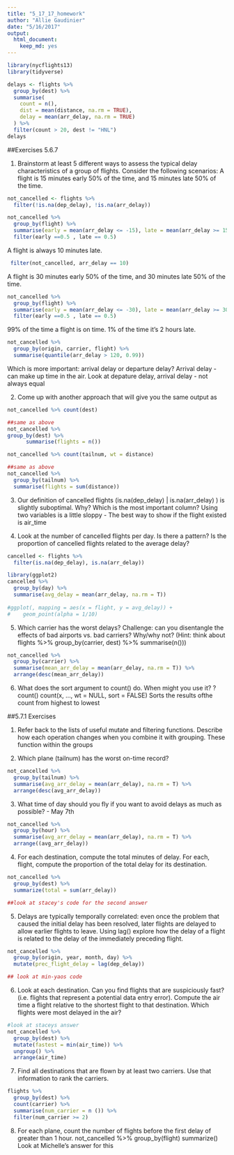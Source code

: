 ```yaml
---
title: "5_17_17_homework"
author: "Allie Gaudinier"
date: "5/16/2017"
output: 
  html_document: 
    keep_md: yes
---
```



```r
library(nycflights13)
library(tidyverse)

delays <- flights %>% 
  group_by(dest) %>% 
  summarise(
    count = n(),
    dist = mean(distance, na.rm = TRUE),
    delay = mean(arr_delay, na.rm = TRUE)
  ) %>% 
  filter(count > 20, dest != "HNL")
delays
```

##Exercises 5.6.7


1. Brainstorm at least 5 different ways to assess the typical delay characteristics of a group of flights. Consider the following scenarios:
 A flight is 15 minutes early 50% of the time, and 15 minutes late 50% of the time.
```r
not_cancelled <- flights %>% 
  filter(!is.na(dep_delay), !is.na(arr_delay))

not_cancelled %>%
  group_by(flight) %>%
  summarise(early = mean(arr_delay <= -15), late = mean(arr_delay >= 15)) %>%
  filter(early ==0.5 , late == 0.5)
```
 
 A flight is always 10 minutes late.
```r
 filter(not_cancelled, arr_delay == 10)
```

 A flight is 30 minutes early 50% of the time, and 30 minutes late 50% of the time.
```r
not_cancelled %>%
  group_by(flight) %>%
  summarise(early = mean(arr_delay <= -30), late = mean(arr_delay >= 30)) %>%
  filter(early ==0.5 , late == 0.5)

```
 99% of the time a flight is on time. 1% of the time it’s 2 hours late.
```r
not_cancelled %>%
  group_by(origin, carrier, flight) %>%
  summarise(quantile(arr_delay > 120, 0.99))
```
 
Which is more important: arrival delay or departure delay?
Arrival delay - can make up time in the air. Look at depature delay, arrival delay - not always equal

2. Come up with another approach that will give you the same output as 

  
```r
not_cancelled %>% count(dest)

##same as above
not_cancelled %>%
group_by(dest) %>%
      summarise(flights = n())
```

```r
not_cancelled %>% count(tailnum, wt = distance)

##same as above
not_cancelled %>%
  group_by(tailnum) %>%
  summarise(flights = sum(distance))
```

3. Our definition of cancelled flights (is.na(dep_delay) | is.na(arr_delay) ) is slightly suboptimal. Why? Which is the most important column?
Using two variables is a little sloppy - The best way to show if the flight existed is air_time

4. Look at the number of cancelled flights per day. Is there a pattern? Is the proportion of cancelled flights related to the average delay?

```r
cancelled <- flights %>% 
  filter(is.na(dep_delay), is.na(arr_delay))

library(ggplot2)
cancelled %>%
  group_by(day) %>%
  summarise(avg_delay = mean(arr_delay, na.rm = T))
 
#ggplot(, mapping = aes(x = flight, y = avg_delay)) + 
#    geom_point(alpha = 1/10)
```

5. Which carrier has the worst delays? Challenge: can you disentangle the effects of bad airports vs. bad carriers? Why/why not? (Hint: think about flights %>% group_by(carrier, dest) %>% summarise(n()))

```r
not_cancelled %>%
  group_by(carrier) %>%
  summarise(mean_arr_delay = mean(arr_delay, na.rm = T)) %>%
  arrange(desc(mean_arr_delay))
```


6. What does the sort argument to count() do. When might you use it?
?count()
count(x, ..., wt = NULL, sort = FALSE) 
Sorts the results ofthe count from highest to lowest

##5.7.1 Exercises

1. Refer back to the lists of useful mutate and filtering functions. Describe how each operation changes when you combine it with grouping.
These function within the groups

2. Which plane (tailnum) has the worst on-time record?
```r
not_cancelled %>%
  group_by(tailnum) %>%
  summarise(avg_arr_delay = mean(arr_delay), na.rm = T) %>%
  arrange(desc(avg_arr_delay))
```

3. What time of day should you fly if you want to avoid delays as much as possible? - May 7th
```r
not_cancelled %>%
  group_by(hour) %>%
  summarise(avg_arr_delay = mean(arr_delay), na.rm = T) %>%
  arrange((avg_arr_delay))

```

4. For each destination, compute the total minutes of delay. For each, flight, compute the proportion of the total delay for its destination.
```r
not_cancelled %>%
  group_by(dest) %>%
  summarize(total = sum(arr_delay))

##look at stacey's code for the second answer
```


5. Delays are typically temporally correlated: even once the problem that caused the initial delay has been resolved, later flights are delayed to allow earlier flights to leave. Using lag() explore how the delay of a flight is related to the delay of the immediately preceding flight.
```r
not_cancelled %>%
  group_by(origin, year, month, day) %>%
  mutate(prec_flight_delay = lag(dep_delay))

## look at min-yaos code
```



6. Look at each destination. Can you find flights that are suspiciously fast? (i.e. flights that represent a potential data entry error). Compute the air time a flight relative to the shortest flight to that destination. Which flights were most delayed in the air?

```r
#look at staceys answer
not_cancelled %>%
  group_by(dest) %>%
  mutate(fastest = min(air_time)) %>%
  ungroup() %>%
  arrange(air_time)
```


7. Find all destinations that are flown by at least two carriers. Use that information to rank the carriers.
```r
flights %>%
  group_by(dest) %>%
  count(carrier) %>%
  summarise(num_carrier = n ()) %>%
  filter(num_carrier >= 2)
```


8. For each plane, count the number of flights before the first delay of greater than 1 hour.
not_cancelled %>%
  group_by(flight)
  summarize()
  Look at Michelle's answer for this
